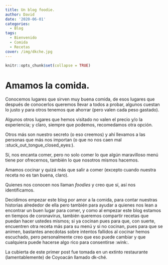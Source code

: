 ```yaml
---
title: Un blog foodie.
author: David
date: '2020-06-01'
categories:
  - Blog
tags:
  - Bienvenido
  - Comida
  - Recetas
cover: /img/dkche.jpg
---
```


```r
knitr::opts_chunk$set(collapse = TRUE)
```

# Amamos la comida.

Conocemos lugares que sirven muy buena comida, de esos lugares que después de conocerlos queremos llevar a todos a probar, algunos cuestan lo justo y para otros tenemos que ahorrar (pero valen cada peso gastado).

Algunos otros lugares que hemos visitado no valen el precio y/o la experiencia; y claro, siempre que podemos, recomedamos otra opción.

Otros más son nuestro secreto (o eso creemos) y ahí llevamos a las personas que más nos importan (o que no nos caen mal :stuck_out_tongue_closed_eyes:).

Sí, nos encanta comer, pero no solo comer lo que algún maravilloso menú tiene por ofrecernos, también lo que nosotros mismos hacemos. 

Amamos cocinar y quizá más que salir a comer (excepto cuando nuestra receta no es tan buena, claro).

Quienes nos conocen nos llaman _foodies_ y creo que sí, así nos identificamos. 

Decidimos empezar este blog por amor a la comida, para contar nuestras historias alrededor de ella pero también para ayudar a quienes nos lean a encontrar un buen lugar para comer, y como al empezar este blog estamos en tiempos de coronavirus, también queremos compartir recetas que puedan hacer ustedes mismos; si ya cocinan pues para que, con suerte, encuentren otra receta más para su menú y si no cocinan, pues para que se animen, bastantes anecdotas sobre intentos fallidos al cocinar hemos escuchado, pero personalmente creo que eso puede cambiar y que cualquiera puede hacerse algo rico para consentirse :wink:.

La cubierta de este primer post fue tomada en un extinto restaurante (lamentablemente) de Coyoacán llamado dk-ché.